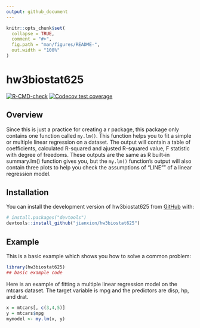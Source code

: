 ```yaml
---
output: github_document
---
```


<!-- README.md is generated from README.Rmd. Please edit that file -->

```r
knitr::opts_chunk$set(
  collapse = TRUE,
  comment = "#>",
  fig.path = "man/figures/README-",
  out.width = "100%"
)
```

# hw3biostat625

<!-- badges: start -->
[![R-CMD-check](https://github.com/jianxion/hw3biostat625/actions/workflows/R-CMD-check.yaml/badge.svg)](https://github.com/jianxion/hw3biostat625/actions/workflows/R-CMD-check.yaml)
[![Codecov test coverage](https://codecov.io/gh/jianxion/hw3biostat625/branch/master/graph/badge.svg)](https://app.codecov.io/gh/jianxion/hw3biostat625?branch=master)
<!-- badges: end -->

## Overview
Since this is just a practice for creating a r package, this package only
contains one function called `my.lm()`. This function helps you to fit a simple
or multiple linear regression on a dataset. The output will contain a table of
coefficients, calculated R-squared and ajusted R-squared value, F statistic with
degree of freedoms. These outputs are the same as R built-in summary.lm() function
gives you, but the `my.lm()` function's output will also contain three 
plots to help you check the assumptions of "LINE"" of a linear regression model.

## Installation

You can install the development version of hw3biostat625 from [GitHub](https://github.com/) with:

``` r
# install.packages("devtools")
devtools::install_github("jianxion/hw3biostat625")
```

## Example

This is a basic example which shows you how to solve a common problem:

```r
library(hw3biostat625)
## basic example code
```

Here is an example of fitting a multiple linear regression model on the
mtcars dataset. The target variable is mpg and the predictors are disp, hp,
and drat. 

```r
x = mtcars[, c(3,4,5)]
y = mtcars$mpg
mymodel <- my.lm(x, y)
```



